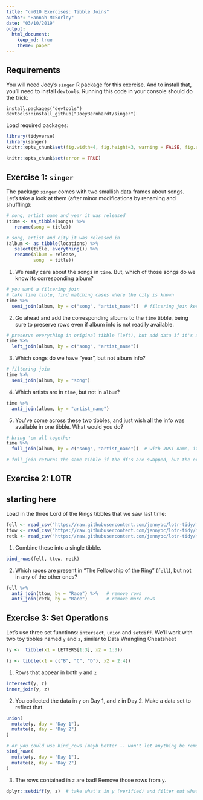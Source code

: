```yaml
---
title: "cm010 Exercises: Tibble Joins"
author: "Hannah McSorley"
date: "03/10/2019"
output: 
  html_document:
    keep_md: true
    theme: paper
---
```


## Requirements

You will need Joey's `singer` R package for this exercise. And to install that, you'll need to install `devtools`. Running this code in your console should do the trick:

```
install.packages("devtools")
devtools::install_github("JoeyBernhardt/singer")
```

Load required packages:

```r
library(tidyverse)
library(singer)
knitr::opts_chunk$set(fig.width=4, fig.height=3, warning = FALSE, fig.align = "center")
```

<!---The following chunk allows errors when knitting--->

```r
knitr::opts_chunk$set(error = TRUE)
```

## Exercise 1: `singer`

The package `singer` comes with two smallish data frames about songs. Let's take a look at them (after minor modifications by renaming and shuffling):

```r

# song, artist name and year it was released
(time <- as_tibble(songs) %>% 
   rename(song = title))
```

```r
# song, artist and city it was released in 
(album <- as_tibble(locations) %>% 
   select(title, everything()) %>% 
   rename(album = release,
          song  = title))
```


1. We really care about the songs in `time`. But, which of those songs do we know its corresponding album?

```r
# you want a filtering join
# take time tible, find matching cases where the city is known
time %>% 
  semi_join(album, by = c("song", "artist_name"))  # filtering join keeps cases from 'time' where there are matching cases in the tibble 'album'

```

2. Go ahead and add the corresponding albums to the `time` tibble, being sure to preserve rows even if album info is not readily available.

```r
# preserve everything in original tibble (left), but add data if it's available
time %>% 
  left_join(album, by = c("song", "artist_name"))
```

3. Which songs do we have "year", but not album info?

```r
# filtering join
time %>% 
  semi_join(album, by = "song")
```

4. Which artists are in `time`, but not in `album`?

```r
time %>% 
  anti_join(album, by = "artist_name")
```


5. You've come across these two tibbles, and just wish all the info was available in one tibble. What would you do?

```r
# bring 'em all together
time %>% 
  full_join(album, by = c("song", "artist_name"))  # with JUST name, it creates two columns for artist_name.x and .y

# full_join returns the same tibble if the df's are swapped, but the order of column names changes
```


## Exercise 2: LOTR

## starting here

Load in the three Lord of the Rings tibbles that we saw last time:

```r
fell <- read_csv("https://raw.githubusercontent.com/jennybc/lotr-tidy/master/data/The_Fellowship_Of_The_Ring.csv")
ttow <- read_csv("https://raw.githubusercontent.com/jennybc/lotr-tidy/master/data/The_Two_Towers.csv")
retk <- read_csv("https://raw.githubusercontent.com/jennybc/lotr-tidy/master/data/The_Return_Of_The_King.csv")
```

1. Combine these into a single tibble.

```r
bind_rows(fell, ttow, retk)
```

2. Which races are present in "The Fellowship of the Ring" (`fell`), but not in any of the other ones?

```r
fell %>% 
  anti_join(ttow, by = "Race") %>%   # remove rows
  anti_join(retk, by = "Race")       # remove more rows
```



## Exercise 3: Set Operations

Let's use three set functions: `intersect`, `union` and `setdiff`. We'll work with two toy tibbles named `y` and `z`, similar to Data Wrangling Cheatsheet

```r
(y <-  tibble(x1 = LETTERS[1:3], x2 = 1:3))
```

```r
(z <- tibble(x1 = c("B", "C", "D"), x2 = 2:4))
```

1. Rows that appear in both `y` and `z`

```r
intersect(y, z)
inner_join(y, z)
```

2. You collected the data in `y` on Day 1, and `z` in Day 2. Make a data set to reflect that.

```r
union(
  mutate(y, day = "Day 1"),
  mutate(z, day = "Day 2")
)

# or you could use bind_rows (mayb better -- won't let anything be removed)
bind_rows(
  mutate(y, day = "Day 1"),
  mutate(z, day = "Day 2")
)

```

3. The rows contained in `z` are bad! Remove those rows from `y`.

```r
dplyr::setdiff(y, z)  # take what's in y (verified) and filter out what's in z (recall)
```
